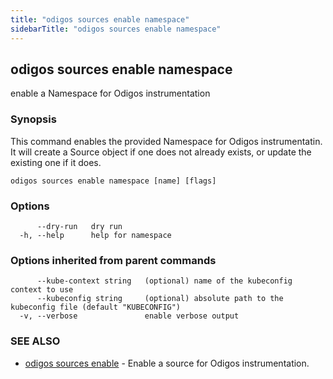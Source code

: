 ```yaml
---
title: "odigos sources enable namespace"
sidebarTitle: "odigos sources enable namespace"
---
```

## odigos sources enable namespace

enable a Namespace for Odigos instrumentation

### Synopsis

This command enables the provided Namespace for Odigos instrumentatin. It will create a Source object if one does not already exists, or update the existing one if it does.

```
odigos sources enable namespace [name] [flags]
```

### Options

```
      --dry-run   dry run
  -h, --help      help for namespace
```

### Options inherited from parent commands

```
      --kube-context string   (optional) name of the kubeconfig context to use
      --kubeconfig string     (optional) absolute path to the kubeconfig file (default "KUBECONFIG")
  -v, --verbose               enable verbose output
```

### SEE ALSO

* [odigos sources enable](/cli/odigos_sources_enable)	 - Enable a source for Odigos instrumentation.